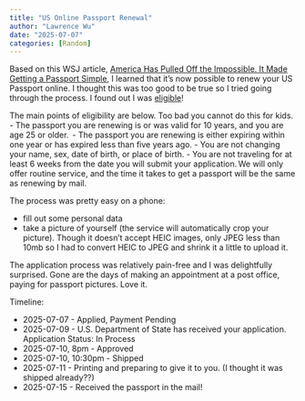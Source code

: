 ```yaml
---
title: "US Online Passport Renewal"
author: "Lawrence Wu"
date: "2025-07-07"
categories: [Random]
---
```


Based on this WSJ article, [America Has Pulled Off the Impossible. It Made Getting a Passport Simple](https://www.wsj.com/business/us-passport-online-renewal-e58b51d1), I learned that it's now possible to renew your US Passport online. I thought this was too good to be true so I tried going through the process. I found out I was [eligible](https://travel.state.gov/content/travel/en/passports/have-passport/renew-online.html)! 

The main points of eligibility are below. Too bad you cannot do this for kids. 
- The passport you are renewing is or was valid for 10 years, and you are age 25 or older. 
- The passport you are renewing is either expiring within one year or has expired less than five years ago.
- You are not changing your name, sex, date of birth, or place of birth.
- You are not traveling for at least 6 weeks from the date you will submit your application. We will only offer routine service, and the time it takes to get a passport will be the same as renewing by mail. 

The process was pretty easy on a phone:

- fill out some personal data
- take a picture of yourself (the service will automatically crop your picture). Though it doesn't accept HEIC images, only JPEG less than 10mb so I had to convert HEIC to JPEG and shrink it a little to upload it.

The application process was relatively pain-free and I was delightfully surprised. Gone are the days of making an appointment at a post office, paying for passport pictures. Love it.

Timeline:

- 2025-07-07 - Applied, Payment Pending
- 2025-07-09 - U.S. Department of State has received your application. Application Status: In Process
- 2025-07-10, 8pm - Approved
- 2025-07-10, 10:30pm - Shipped
- 2025-07-11 - Printing and preparing to give it to you. (I thought it was shipped already??)
- 2025-07-15 - Received the passport in the mail!